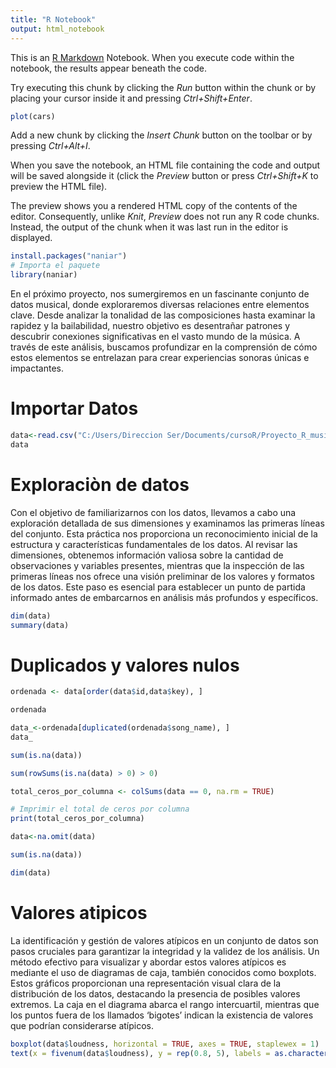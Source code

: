 ```yaml
---
title: "R Notebook"
output: html_notebook
---
```


This is an [R Markdown](http://rmarkdown.rstudio.com) Notebook. When you execute code within the notebook, the results appear beneath the code.

Try executing this chunk by clicking the *Run* button within the chunk or by placing your cursor inside it and pressing *Ctrl+Shift+Enter*.

```r
plot(cars)
```

Add a new chunk by clicking the *Insert Chunk* button on the toolbar or by pressing *Ctrl+Alt+I*.

When you save the notebook, an HTML file containing the code and output will be saved alongside it (click the *Preview* button or press *Ctrl+Shift+K* to preview the HTML file).

The preview shows you a rendered HTML copy of the contents of the editor. Consequently, unlike *Knit*, *Preview* does not run any R code chunks. Instead, the output of the chunk when it was last run in the editor is displayed.

```r
install.packages("naniar")
# Importa el paquete
library(naniar)
```

En el próximo proyecto, nos sumergiremos en un fascinante conjunto de datos musical, donde exploraremos diversas relaciones entre elementos clave. Desde analizar la tonalidad de las composiciones hasta examinar la rapidez y la bailabilidad, nuestro objetivo es desentrañar patrones y descubrir conexiones significativas en el vasto mundo de la música. A través de este análisis, buscamos profundizar en la comprensión de cómo estos elementos se entrelazan para crear experiencias sonoras únicas e impactantes.

# Importar Datos

```r
data<-read.csv("C:/Users/Direccion Ser/Documents/cursoR/Proyecto_R_music/genres_v2.csv")
data
```

# **Exploraciòn de datos**

Con el objetivo de familiarizarnos con los datos, llevamos a cabo una exploración detallada de sus dimensiones y examinamos las primeras líneas del conjunto. Esta práctica nos proporciona un reconocimiento inicial de la estructura y características fundamentales de los datos. Al revisar las dimensiones, obtenemos información valiosa sobre la cantidad de observaciones y variables presentes, mientras que la inspección de las primeras líneas nos ofrece una visión preliminar de los valores y formatos de los datos. Este paso es esencial para establecer un punto de partida informado antes de embarcarnos en análisis más profundos y específicos.

```r
dim(data)
summary(data)
```

# Duplicados y valores nulos

```r
ordenada <- data[order(data$id,data$key), ]

ordenada


```

```r
data_<-ordenada[duplicated(ordenada$song_name), ]
data_
```

```r
sum(is.na(data))

```

```r
sum(rowSums(is.na(data) > 0) > 0)

```

```r
total_ceros_por_columna <- colSums(data == 0, na.rm = TRUE)

# Imprimir el total de ceros por columna
print(total_ceros_por_columna)
```

```r
data<-na.omit(data)

```

```r
sum(is.na(data))
```

```r
dim(data)
```

# Valores atipicos 

La identificación y gestión de valores atípicos en un conjunto de datos son pasos cruciales para garantizar la integridad y la validez de los análisis. Un método efectivo para visualizar y abordar estos valores atípicos es mediante el uso de diagramas de caja, también conocidos como boxplots. Estos gráficos proporcionan una representación visual clara de la distribución de los datos, destacando la presencia de posibles valores extremos. La caja en el diagrama abarca el rango intercuartil, mientras que los puntos fuera de los llamados 'bigotes' indican la existencia de valores que podrían considerarse atípicos. 
```r
boxplot(data$loudness, horizontal = TRUE, axes = TRUE, staplewex = 1)
text(x = fivenum(data$loudness), y = rep(0.8, 5), labels = as.character(fivenum(data$loudness)), pos = 2)



```
